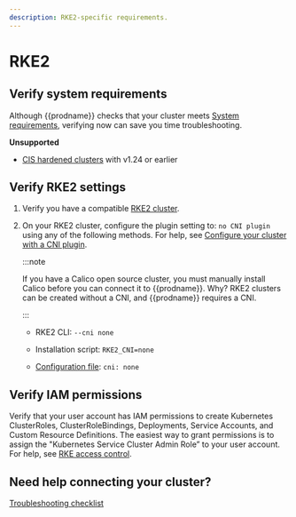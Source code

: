 ```yaml
---
description: RKE2-specific requirements.
---
```


# RKE2

## Verify system requirements

Although {{prodname}} checks that your cluster meets [System requirements](system-requirements.mdx), verifying now can save you time troubleshooting.

**Unsupported**

- [CIS hardened clusters](https://docs.rke2.io/security/hardening_guide) with v1.24 or earlier

## Verify RKE2 settings

1. Verify you have a compatible [RKE2 cluster](https://docs.rke2.io/).

1. On your RKE2 cluster, configure the plugin setting to: `no CNI plugin` using any of the following methods. For help, see [Configure your cluster with a CNI plugin](https://docs.rke2.io/install/configuration).

   :::note

   If you have a Calico open source cluster, you must manually install Calico before you can connect it to {{prodname}}. Why? RKE2 clusters can be created without a CNI, and {{prodname}} requires a CNI.

   :::

   - RKE2 CLI: `--cni none`

   - Installation script: `RKE2_CNI=none`

   - [Configuration file](https://docs.rke2.io/install/configuration#configuration-file): `cni: none`

## Verify IAM permissions

Verify that your user account has IAM permissions to create Kubernetes ClusterRoles, ClusterRoleBindings, Deployments, Service Accounts, and Custom Resource Definitions. The easiest way to grant permissions is to assign the "Kubernetes Service Cluster Admin Role” to your user account. For help, see [RKE access control](https://rancher.com/docs/rancher/v2.x/en/admin-settings/rbac).

## Need help connecting your cluster?

[Troubleshooting checklist](../checklist.mdx)
